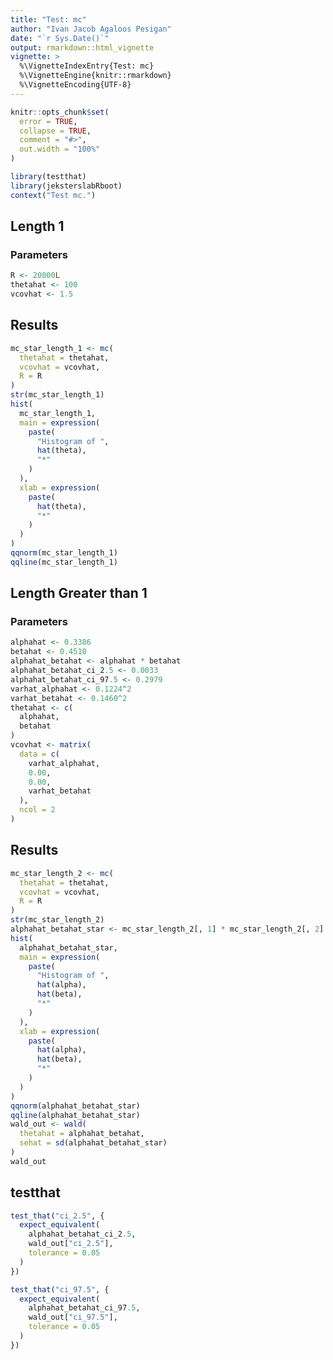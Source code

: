 ```yaml
---
title: "Test: mc"
author: "Ivan Jacob Agaloos Pesigan"
date: "`r Sys.Date()`"
output: rmarkdown::html_vignette
vignette: >
  %\VignetteIndexEntry{Test: mc}
  %\VignetteEngine{knitr::rmarkdown}
  %\VignetteEncoding{UTF-8}
---
```



```r
knitr::opts_chunk$set(
  error = TRUE,
  collapse = TRUE,
  comment = "#>",
  out.width = "100%"
)
```



```r
library(testthat)
library(jeksterslabRboot)
context("Test mc.")
```


## Length 1

### Parameters


```r
R <- 20000L
thetahat <- 100
vcovhat <- 1.5
```


## Results


```r
mc_star_length_1 <- mc(
  thetahat = thetahat,
  vcovhat = vcovhat,
  R = R
)
str(mc_star_length_1)
hist(
  mc_star_length_1,
  main = expression(
    paste(
      "Histogram of ",
      hat(theta),
      "*"
    )
  ),
  xlab = expression(
    paste(
      hat(theta),
      "*"
    )
  )
)
qqnorm(mc_star_length_1)
qqline(mc_star_length_1)
```


## Length Greater than 1

### Parameters


```r
alphahat <- 0.3386
betahat <- 0.4510
alphahat_betahat <- alphahat * betahat
alphahat_betahat_ci_2.5 <- 0.0033
alphahat_betahat_ci_97.5 <- 0.2979
varhat_alphahat <- 0.1224^2
varhat_betahat <- 0.1460^2
thetahat <- c(
  alphahat,
  betahat
)
vcovhat <- matrix(
  data = c(
    varhat_alphahat,
    0.00,
    0.00,
    varhat_betahat
  ),
  ncol = 2
)
```


## Results


```r
mc_star_length_2 <- mc(
  thetahat = thetahat,
  vcovhat = vcovhat,
  R = R
)
str(mc_star_length_2)
alphahat_betahat_star <- mc_star_length_2[, 1] * mc_star_length_2[, 2]
hist(
  alphahat_betahat_star,
  main = expression(
    paste(
      "Histogram of ",
      hat(alpha),
      hat(beta),
      "*"
    )
  ),
  xlab = expression(
    paste(
      hat(alpha),
      hat(beta),
      "*"
    )
  )
)
qqnorm(alphahat_betahat_star)
qqline(alphahat_betahat_star)
wald_out <- wald(
  thetahat = alphahat_betahat,
  sehat = sd(alphahat_betahat_star)
)
wald_out
```


## testthat


```r
test_that("ci_2.5", {
  expect_equivalent(
    alphahat_betahat_ci_2.5,
    wald_out["ci_2.5"],
    tolerance = 0.05
  )
})
```



```r
test_that("ci_97.5", {
  expect_equivalent(
    alphahat_betahat_ci_97.5,
    wald_out["ci_97.5"],
    tolerance = 0.05
  )
})
```

